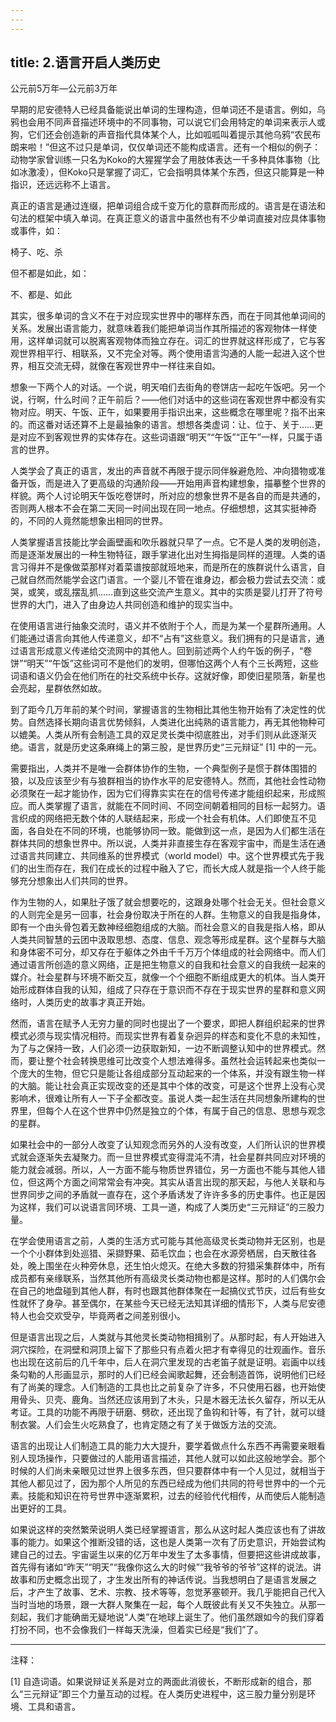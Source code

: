 ```yaml
---
---
---
```

title: 2.语言开启人类历史
---




公元前5万年—公元前3万年

早期的尼安德特人已经具备能说出单词的生理构造，但单词还不是语言。例如，乌鸦也会用不同声音描述环境中的不同事物，可以说它们会用特定的单词来表示人或狗，它们还会创造新的声音指代具体某个人，比如呱呱叫着提示其他乌鸦“农民布朗来啦！”但这不过只是单词，仅仅单词还不能构成语言。还有一个相似的例子：动物学家曾训练一只名为Koko的大猩猩学会了用肢体表达一千多种具体事物（比如冰激凌），但Koko只是掌握了词汇，它会指明具体某个东西，但这只能算是一种指识，还远远称不上语言。

真正的语言是通过连缀，把单词组合成千变万化的意群而形成的。语言是在语法和句法的框架中填入单词。在真正意义的语言中虽然也有不少单词直接对应具体事物或事件，如：

椅子、吃、杀

但不都是如此，如：

不、都是、如此

其实，很多单词的含义不在于对应现实世界中的哪样东西，而在于同其他单词间的关系。发展出语言能力，就意味着我们能把单词当作其所描述的客观物体一样使用，这样单词就可以脱离客观物体而独立存在。词汇的世界就这样形成了，它与客观世界相平行、相联系，又不完全对等。两个使用语言沟通的人能一起进入这个世界，相互交流无碍，就像在客观世界中一样往来自如。

想象一下两个人的对话。一个说，明天咱们去街角的卷饼店一起吃午饭吧。另一个说，行啊，什么时间？正午前后？——他们对话中的这些词在客观世界中都没有实物对应。明天、午饭、正午，如果要用手指识出来，这些概念在哪里呢？指不出来的。而这番对话还算不上是最抽象的语言。想想各类虚词：让、位于、关于……更是对应不到客观世界的实体存在。这些词语跟“明天”“午饭”“正午”一样，只属于语言的世界。

人类学会了真正的语言，发出的声音就不再限于提示同伴躲避危险、冲向猎物或准备开饭，而是进入了更高级的沟通阶段——开始用声音构建想象，描摹整个世界的样貌。两个人讨论明天午饭吃卷饼时，所对应的想象世界不是各自的而是共通的，否则两人根本不会在第二天同一时间出现在同一地点。仔细想想，这其实挺神奇的，不同的人竟然能想象出相同的世界。

人类掌握语言技能比学会画壁画和吹乐器就只早了一点。它不是人类的发明创造，而是逐渐发展出的一种生物特征，跟手掌进化出对生拇指是同样的道理。人类的语言习得并不是像做菜那样对着菜谱按部就班地来，而是所在的族群说什么语言，自己就自然而然能学会这门语言。一个婴儿不管在谁身边，都会极力尝试去交流：或哭，或笑，或乱摆乱抓……直到这些交流产生意义。其中的实质是婴儿打开了符号世界的大门，进入了由身边人共同创造和维护的现实当中。

在使用语言进行抽象交流时，语义并不依附于个人，而是为某一个星群所通用。人们能通过语言向其他人传递意义，却不“占有”这些意义。我们拥有的只是语言，通过语言形成意义传递给交流网中的其他人。回到前述两个人约午饭的例子，“卷饼”“明天”“午饭”这些词可不是他们的发明，但哪怕这两个人有个三长两短，这些词语和语义仍会在他们所在的社交系统中长存。这就好像，即使旧星陨落，新星也会亮起，星群依然如故。

到了距今几万年前的某个时间，掌握语言的生物相比其他生物开始有了决定性的优势。自然选择长期向语言优势倾斜，人类进化出纯熟的语言能力，再无其他物种可以媲美。人类从所有会制造工具的双足灵长类中彻底胜出，对手们则从此逐渐灭绝。语言，就是历史这条麻绳上的第三股，是世界历史“三元辩证” [1] 中的一元。

需要指出，人类并不是唯一会群体协作的生物，一个典型例子是惯于群体围猎的狼，以及应该至少有与狼群相当的协作水平的尼安德特人。然而，其他社会性动物必须聚在一起才能协作，因为它们得靠实实在在的信号传递才能组织起来，形成照应。而人类掌握了语言，就能在不同时间、不同空间朝着相同的目标一起努力。语言织成的网络把无数个体的人联结起来，形成一个社会有机体。人们即使互不见面，各自处在不同的环境，也能够协同一致。能做到这一点，是因为人们都生活在群体共同的想象世界中。所以说，人类并非直接生存在客观宇宙中，而是生活在通过语言共同建立、共同维系的世界模式（world model）中。这个世界模式先于我们的出生而存在，我们在成长的过程中融入了它，而长大成人就是指一个人终于能够充分想象出人们共同的世界。

作为生物的人，如果肚子饿了就会想要吃的，这跟身处哪个社会无关。但社会意义的人则完全是另一回事，社会身份取决于所在的人群。生物意义的自我是指身体，即有一个由头骨包着无数神经细胞组成的大脑。而社会意义的自我是指人格，即从人类共同智慧的云团中汲取思想、态度、信息、观念等形成星群。这个星群与大脑和身体密不可分，却又存在于躯体之外由千千万万个体组成的社会网络中。而人们通过语言所创造的意义网络，正是把生物意义的自我和社会意义的自我统一起来的媒介。社会星群与环境不断交互，就像一个个细胞不断组成更大的机体。当人类开始形成群体自我的认知，组成了只存在于意识而不存在于现实世界的星群和意义网络时，人类历史的故事才真正开始。

然而，语言在赋予人无穷力量的同时也提出了一个要求，即把人群组织起来的世界模式必须与现实情况相符。而现实世界有着复杂迥异的样态和变化不息的未知性，为了与之保持一致，人们必须一边获取新知，一边不断调整认知中的世界模式。然而，要让整个社会转换思维可比改变个人想法难得多。虽然社会运转起来也类似一个庞大的生物，但它只是能让各组成部分互动起来的一个体系，并没有跟生物一样的大脑。能让社会真正实现改变的还是其中个体的改变，可是这个世界上没有心灵影响术，很难让所有人一下子全都改变。虽说人类一起生活在共同想象所建构的世界里，但每个人在这个世界中仍然是独立的个体，有属于自己的信息、思想与观念的星群。





如果社会中的一部分人改变了认知观念而另外的人没有改变，人们所认识的世界模式就会逐渐失去凝聚力。而一旦世界模式变得混沌不清，社会星群共同应对环境的能力就会减弱。所以，人一方面不能与物质世界错位，另一方面也不能与其他人错位，但这两个方面之间常常会有冲突。其实从语言出现的那天起，与他人关联和与世界同步之间的矛盾就一直存在，这个矛盾诱发了许许多多的历史事件。也正是因为这样，我们可以说语言同环境、工具一道，构成了人类历史“三元辩证”的三股力量。


在学会使用语言之前，人类的生活方式可能与其他高级灵长类动物并无区别，也是一个个小群体到处巡猎、采撷野果、茹毛饮血；也会在水源旁栖居，白天散往各处，晚上围坐在火种旁休息，还生怕火熄灭。在绝大多数的狩猎采集群体中，所有成员都有亲缘联系，当然其他所有高级灵长类动物也都是这样。那时的人们偶尔会在自己的地盘碰到其他人群，有时也跟其他群体聚在一起搞仪式节庆，过后有些女性就怀了身孕。甚至偶尔，在某些今天已经无法知其详细的情形下，人类与尼安德特人也会交欢受孕，毕竟两者之间差别很小。

但是语言出现之后，人类就与其他灵长类动物相揖别了。从那时起，有人开始进入洞穴探险，在洞壁和洞顶上留下了那些只有点着火把才有幸得见的壮观画作。音乐也出现在这前后的几千年中，后人在洞穴里发现的古老笛子就是证明。岩画中以线条勾勒的人形画显示，那时的人们已经会闻歌起舞，还会制造首饰，说明他们已经有了尚美的理念。人们制造的工具也比之前复杂了许多，不只使用石器，也开始使用骨头、贝壳、鹿角。当然还应该用到了木头，只是木器无法长久留存，所以无从考证。工具的功能不再限于研磨、劈砍，还出现了鱼钩和针等，有了针，就可以缝制衣裳。人们会生火吃熟食了，也肯定随之有了关于做饭方法的交流。

语言的出现让人们制造工具的能力大大提升，要学着做点什么东西不再需要亲眼看别人现场操作，只要做过的人能用语言描述，其他人就可以如此这般地学会。那个时候的人们尚未亲眼见过世界上很多东西，但只要群体中有一个人见过，就相当于其他人都见过了，因为那个人所见的东西已经成为他们共同的符号世界中的一个元素。技能和知识在符号世界中逐渐累积，过去的经验代代相传，从而使后人能制造出更好的工具。

如果说这样的突然繁荣说明人类已经掌握语言，那么从这时起人类应该也有了讲故事的能力。如果这个推断没错的话，这也是人类第一次有了历史意识，开始尝试构建自己的过去。宇宙诞生以来的亿万年中发生了太多事情，但要把这些讲成故事，首先得有诸如“昨天”“明天”“我像你这么大的时候”“我爷爷的爷爷”这样的说法。讲故事和历史概念出现了，才生发出所有的神话传说。当我想明白了是语言发展之后，才产生了故事、艺术、宗教、技术等等，忽觉茅塞顿开。我几乎能把自己代入当时当地的场景，跟一大群人聚集在一起，每个人既彼此有关又不失独立。从那一刻起，我们才能确凿无疑地说“人类”在地球上诞生了。他们虽然跟如今的我们穿着打扮不同，也不会像我们一样每天洗澡，但着实已经是“我们”了。



* * *



注释：

[1] 自造词语。如果说辩证关系是对立的两面此消彼长，不断形成新的组合，那么“三元辩证”即三个力量互动的过程。在人类历史进程中，这三股力量分别是环境、工具和语言。